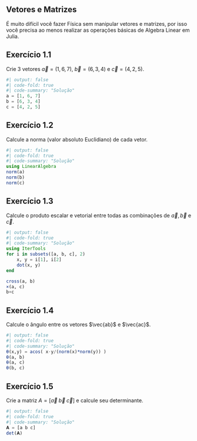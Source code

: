 ## Vetores e Matrizes
É muito difícil você fazer Física sem manipular vetores e matrizes, por isso você precisa ao menos realizar as operações básicas de Algebra Linear em Julia.

::: callout-note
## Exercício 1.1
Crie 3 vetores  $\vec{a} = (1,6,7)$,  $\vec{b} = (6,3,4)$ e $\vec{c} = (4,2,5)$.

```julia
#| output: false
#| code-fold: true
#| code-summary: "Solução"
a = [1, 6, 7]
b = [6, 3, 4]
c = [4, 2, 5]
```
:::

::: callout-note
## Exercício 1.2
Calcule a norma (valor absoluto Euclidiano) de cada vetor.
```julia
#| output: false
#| code-fold: true
#| code-summary: "Solução"
using LinearAlgebra
norm(a)
norm(b)
norm(c)
```
:::

::: callout-note
## Exercício 1.3
Calcule o produto escalar e vetorial entre todas as combinações de  $\vec{a},\vec{b}$ e $\vec{c}$.
```julia
#| output: false
#| code-fold: true
#| code-summary: "Solução"
using IterTools
for i in subsets([a, b, c], 2)
    x, y = i[1], i[2]
    dot(x, y)
end

cross(a, b)
×(a, c)
b×c
```
:::

::: callout-note
## Exercício 1.4
Calcule o ângulo entre os vetores $\vec{ab}$ e $\vec{ac}$.
```julia
#| output: false
#| code-fold: true
#| code-summary: "Solução"
θ(x,y) = acos( x⋅y/(norm(x)*norm(y)) )
θ(a, b)
θ(a, c)
θ(b, c)
```
:::

::: callout-note
## Exercício 1.5
Crie a matriz $A = [\vec{a}\; \vec{b}\; \vec{c}]$ e calcule seu determinante.
```julia
#| output: false
#| code-fold: true
#| code-summary: "Solução"
𝐀 = [a b c]
det(𝐀)
```
:::